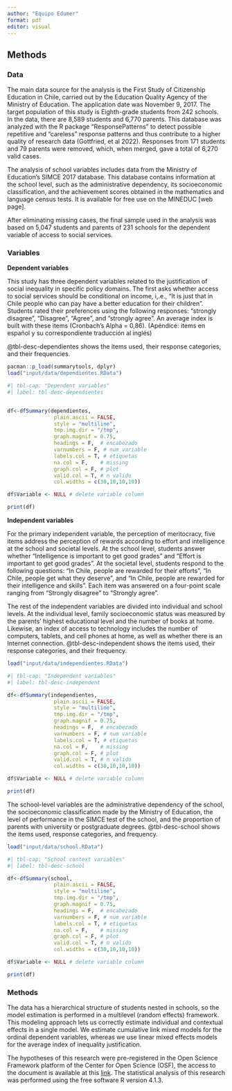 ```yaml
---
author: "Equipo Edumer"
format: pdf
editor: visual
---
```


## Methods

### Data

The main data source for the analysis is the First Study of Citizenship Education in Chile, carried out by the Education Quality Agency of the Ministry of Education. The application date was November 9, 2017. The target population of this study is Eighth-grade students from 242 schools. In the data, there are 8,589 students and 6,770 parents. This database was analyzed with the R package “ResponsePatterns” to detect possible repetitive and “careless” response patterns and thus contribute to a higher quality of research data (Gottfried, et al 2022). Responses from 171 students and 79 parents were removed, which, when merged, gave a total of 6,270 valid cases.

The analysis of school variables includes data from the Ministry of Education's SIMCE 2017 database. This database contains information at the school level, such as the administrative dependency, its socioeconomic classification, and the achievement scores obtained in the mathematics and language census tests. It is available for free use on the MINEDUC \[web page\].

After eliminating missing cases, the final sample used in the analysis was based on 5,047 students and parents of 231 schools for the dependent variable of access to social services.

### Variables

**Dependent variables**

This study has three dependent variables related to the justification of social inequality in specific policy domains. The first asks whether access to social services should be conditional on income, i,.e., “It is just that in Chile people who can pay have a better education for their children”. Students rated their preferences using the following responses: “strongly disagree”, “Disagree”, “Agree”, and ”strongly agree”. An average index is built with these items (Cronbach's Alpha = 0,86). (Apéndice: items en español y su correspondiente traducción al inglés)

@tbl-desc-dependientes shows the items used, their response categories, and their frequencies.

```r
pacman::p_load(summarytools, dplyr)
load("input/data/dependientes.RData")

```

```r
#| tbl-cap: "Dependent variables"
#| label: tbl-desc-dependientes


df<-dfSummary(dependientes,
               plain.ascii = FALSE,
               style = "multiline",
               tmp.img.dir = "/tmp",
               graph.magnif = 0.75,
               headings = F,  # encabezado
               varnumbers = F, # num variable
               labels.col = T, # etiquetas
               na.col = F,    # missing
               graph.col = F, # plot
               valid.col = T, # n valido
               col.widths = c(30,10,10,10))

df$Variable <- NULL # delete variable column

print(df)
```


**Independent variables**

For the primary independent variable, the perception of meritocracy, five items address the perception of rewards according to effort and intelligence at the school and societal levels. At the school level, students answer whether “Intelligence is important to get good grades” and “Effort is important to get good grades”. At the societal level, students respond to the following questions: “In Chile, people are rewarded for their efforts”, “In Chile, people get what they deserve”, and “In Chile, people are rewarded for their intelligence and skills”. Each item was answered on a four-point scale ranging from “Strongly disagree” to “Strongly agree”.

The rest of the independent variables are divided into individual and school levels. At the individual level, family socioeconomic status was measured by the parents' highest educational level and the number of books at home. Likewise, an index of access to technology includes the number of computers, tablets, and cell phones at home, as well as whether there is an Internet connection. @tbl-desc-independent shows the items used, their response categories, and their frequency.

```r
load("input/data/independientes.RData")
```


```r
#| tbl-cap: "Independent variables"
#| label: tbl-desc-independent

df<-dfSummary(independientes,
               plain.ascii = FALSE,
               style = "multiline",
               tmp.img.dir = "/tmp",
               graph.magnif = 0.75,
               headings = F,  # encabezado
               varnumbers = F, # num variable
               labels.col = T, # etiquetas
               na.col = F,    # missing
               graph.col = F, # plot
               valid.col = T, # n valido
               col.widths = c(30,10,10,10))

df$Variable <- NULL # delete variable column

print(df)
```

The school-level variables are the administrative dependency of the school, the socioeconomic classification made by the Ministry of Education, the level of performance in the SIMCE test of the school, and the proportion of parents with university or postgraduate degrees. @tbl-desc-school shows the items used, response categories, and frequency.

```r
load("input/data/school.RData")
```


```r
#| tbl-cap: "School context variables"
#| label: tbl-desc-school

df<-dfSummary(school,
               plain.ascii = FALSE,
               style = "multiline",
               tmp.img.dir = "/tmp",
               graph.magnif = 0.75,
               headings = F,  # encabezado
               varnumbers = F, # num variable
               labels.col = T, # etiquetas
               na.col = F,    # missing
               graph.col = F, # plot
               valid.col = T, # n valido
               col.widths = c(30,10,10,10))

df$Variable <- NULL # delete variable column

print(df)
```

### Methods

The data has a hierarchical structure of students nested in schools, so the model estimation is performed in a multilevel (random effects) framework. This modeling approach lets us correctly estimate individual and contextual effects in a single model. We estimate cumulative link mixed models for the ordinal dependent variables, whereas we use linear mixed effects models for the average index of inequality justification.

The hypotheses of this research were pre-registered in the Open Science Framework platform of the Center for Open Science (OSF), the access to the document is available at this [link](https://doi.org/10.17605/OSF.IO/UFSDV). The statistical analysis of this research was performed using the free software R version 4.1.3.
